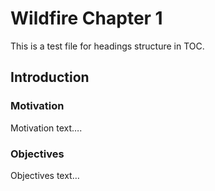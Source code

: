 # Wildfire Chapter 1 

This is a test file for headings structure in TOC.


## Introduction 


### Motivation {-}

Motivation text....

### Objectives {-}

Objectives text...

